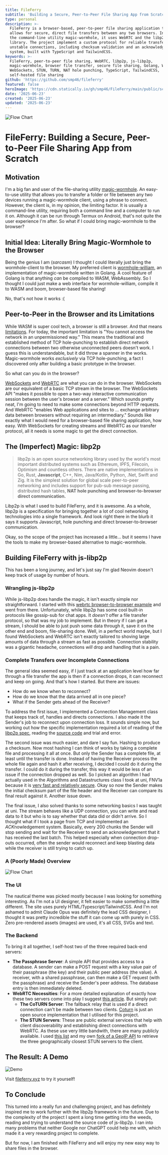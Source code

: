 ```yaml
---
title: FileFerry
subtitle: 'Building a Secure, Peer-to-Peer File Sharing App from Scratch'
type: personal
description: >-
  FileFerry is a browser-based, peer-to-peer file sharing application that
  allows for secure, direct file transfers between any two browsers. Inspired by
  the command-line utility magic-wormhole, it uses WebRTC and the libp2p
  library. The project implement a custom protocol for reliable transfers over
  unstable connections, including checksum validation and an acknowledgement
  system, built with TypeScript and TailwindCSS.
keywords: >-
  FileFerry, peer-to-peer file sharing, WebRTC, libp2p, js-libp2p,
  magic-wormhole, browser file transfer, secure file sharing, Golang, WASM,
  WebSockets, STUN, TURN, NAT hole punching, TypeScript, TailwindCSS,
  self-hosted file sharing
github: 'https://github.com/smp46/fileferry'
featured: false
heroImage: 'https://cdn.statically.io/gh/smp46/FileFerry/main/public/screenshot.png'
date: '2025-06-23'
created: '2025-06-23'
updated: '2025-06-23'
---
```


![Flow Chart](https://cdn.statically.io/gh/smp46/FileFerry/main/public/favicon/web-app-manifest-192x192.png)
# FileFerry: Building a Secure, Peer-to-Peer File Sharing App from Scratch

## Motivation

I'm a big fan and user of the file-sharing utility
[magic-wormhole](https://github.com/magic-wormhole/magic-wormhole). An
easy-to-use utility that allows you to transfer a folder or file between any two
devices running a magic-wormhole client, using a phrase to connect. However, the
client is, in my opinion, the limiting factor. It is usually a command-line
utility, requiring both a command line and a computer to run it on. Although it
can be run through Termux on Android, that's not quite the user experience I'm
after. So what if I could bring magic-wormhole to the browser?

## Initial Idea: Literally Bring Magic-Wormhole to the Browser

Being the genius I am (_sarcasm_) I thought I could literally just bring the
wormhole-client to the browser. My preferred client is
[wormhole-william](https://github.com/psanford/wormhole-william), an
implementation of magic-wormhole written in Golang. A cool feature of Golang is
that anything _can_ be compiled to WASM, WebAssembly. So I thought I could just
make a web interface for wormhole-william, compile it to WASM and boom,
browser-based file sharing!

No, that's not how it works :(

## Peer-to-Peer in the Browser and its Limitations

While WASM is super cool tech, a browser is still a browser. And that means
[limitations](https://thenewstack.io/webassembly/case-study-a-webassembly-failure-and-lessons-learned/).
For today, the important limitation is "You cannot access the network in an
unpermissioned way." This means the traditional and established method of TCP
hole-punching to establish direct network connections between two otherwise
unconnected peers doesn't work. I guess this is understandable, but it did throw
a spanner in the works. Magic-wormhole works _exclusively_ via TCP
hole-punching, a fact I discovered only after building a basic prototype in the
browser.

So what can you do in the browser?

[WebSockets](https://developer.mozilla.org/en-US/docs/Web/API/WebSockets_API)
and [WebRTC](https://developer.mozilla.org/en-US/docs/Web/API/WebRTC_API) are
what you can do in the browser. WebSockets are our equivalent of a basic TCP
stream in the browser. The WebSockets API "makes it possible to open a two-way
interactive communication session between the user's browser and a server."
Which sounds pretty neat, I'm going to need to make some connections beyond HTTP
requests. And WebRTC "enables Web applications and sites to ... exchange
arbitrary data between browsers without requiring an intermediary." Sounds like
exactly what I would need for a browser-based file sharing application, how
easy. With WebSockets for creating streams and WebRTC as our transfer protocol,
all it needs is some magic to get the direct connection.

## The (Imperfect) Magic: libp2p

> libp2p is an open source networking library used by the world's most important
> distributed systems such as Ethereum, IPFS, Filecoin, Optimism and countless
> others. There are native implementations in Go, Rust, **Javascript**, C++,
> Nim, Java/Kotlin, Python, .Net, Swift and Zig. It is the simplest solution for
> global scale peer-to-peer networking and includes support for pub-sub message
> passing, distributed hash tables, **NAT hole punching and browser-to-browser
> direct communication.**

Libp2p is what I used to build FileFerry, and it is awesome. As a whole, libp2p
is a specification for bringing together a lot of cool networking technologies
into a single framework. And look right there in the blurb it says it supports
Javascript, hole punching and direct browser-to-browser communication.

Okay, so the scope of the project has increased a little... but it seems I have
the tools to make my browser-based alternative to magic-wormhole.

## Building FileFerry with js-libp2p

This has been a long journey, and let's just say I'm glad Neovim doesn't keep
track of usage by number of hours.

### Wrangling js-libp2p

While js-libp2p does handle the magic, it isn't exactly simple nor
straightforward. I started with this
[webrtc browser-to-browser example](https://github.com/libp2p/js-libp2p-example-webrtc-private-to-private/)
and went from there. Unfortunately, while libp2p has some cool built-in
protocols like gossip-sub for chat apps. It _doesn't_ offer a file transfer protocol, so that was my job to
implement. But in theory if I can get a stream, I should be able to just push
some data through it, save it on the other end and boom, file-sharing done.
Well, in a perfect world maybe, but I found WebSockets and WebRTC isn't exactly
tailored to shoving large amounts of data through a stream as fast as possible.
Connection stability was a gigantic headache, connections _will_ drop and
handling that is a pain.

### Complete Transfers over Incomplete Connections

The general idea seemed easy, if I just track at an application level how far
through a file transfer the app is then if a connection drops, it can reconnect
and keep on going. And that's how I started. But there are issues:

- How do we know when to reconnect?
- How do we know that the data arrived all in one piece?
- What if the Sender gets ahead of the Receiver?

To address the first issue, I implemented a Connection Management class that
keeps track of, handles and directs connections. I also made it the Sender's job
to reconnect upon connection loss. It sounds simple now, but working out how the
specific implementation required a lot of reading of the
[libp2p spec](https://github.com/libp2p/specs), reading the
[source code](https://github.com/libp2p/js-libp2p) and trial and error.

The second issue was much easier, and dare I say fun. Hashing to produce a
checksum. Now most hashing I can think of works by taking a complete file and
processing it all at once. But only the Sender has a complete file, at least
until the transfer is done. Instead of having the Receiver process the whole
file again and hash it after receiving, I decided I could do it during the
transfer. I could do it during the transfer, this way it would be less of an
issue if the connection dropped as well. So I picked an algorithm I had actually
used in the Algorithms and Datastructures class I took at uni, FNV1a because it
is
[very fast and relatively secure](https://softwareengineering.stackexchange.com/questions/49550/which-hashing-algorithm-is-best-for-uniqueness-and-speed/145633#145633).
Okay so now the Sender makes the initial checksum part of the file header and
the Receiver can compare its final result against it. Another issue down.

The final issue, I also solved thanks to some networking basics I was taught at
uni. The stream behaves like a UDP connection, you can write and read data to it
but who is to say whether that data did or didn't arrive. So I thought what if I
took a page from TCP and implemented an *ACK*nowledgement system. Basically,
every 200 chunks the Sender will stop sending and wait for the Receiver to send
an acknowledgement that it has received the last batch. This helped especially
when connection drop-outs occurred, often the sender would reconnect and keep
blasting data while the receiver is still trying to catch up.

### A (Poorly Made) Overview

![Flow Chart](https://cdn.statically.io/gh/smp46/smp46.me/nextjs/public/assets/fileferry/flowchart.webp)

### The UI

The nautical theme was picked mostly because I was looking for something
interesting. As I'm not a UI designer, it felt easier to make something a little
different. The site uses purely HTML/Typescript/TailwindCSS. And I'm not ashamed
to admit Claude Opus was definitely the lead CSS designer, I thought it was
pretty incredible the stuff it can come up with purely in CSS. Zero pre-rendered
assets (images) are used, it's all CSS, SVGs and text.

### The Backend

To bring it all together, I self-host two of the three required back-end
servers:

- **The Passphrase Server**: A simple API that provides access to a database. A
  sender can make a POST request with a key value pair of their passphrase (the
  key) and their public peer address (the value). A receiver, with a shared
  passphrase, can then make a GET request (with the passphrase) and receive the
  Sender's peer address. The database entry is then immediately deleted.
- **WebRTC Necessities**: For a more detailed explanation of exactly how these
  two servers come into play I suggest
  [this article](https://www.cloudflare.com/learning/video/turn-server/). But
  simply put:
  - **The CoTURN Server**: The fallback relay that is used if a direct
    connection can't be made between two clients.
    [Coturn](https://github.com/coturn/coturn) is just an open source
    implementation that I utilised for this project.
  - **The STUN Servers**: These are public external services that help with
    client discoverability and establishing direct connections with WebRTC. As
    these use very little bandwith, there are many publicly available. I used
    [this list](https://github.com/pradt2/always-online-stun) and my own
    [fork of a GeoIP API](https://github.com/smp46/geoip-api) to retrieve the
    three geographically closest STUN servers to the client.

## The Result: A Demo

![Demo](https://cdn.statically.io/gh/smp46/smp46.me/nextjs/public/assets/fileferry/output.gif)

Visit [fileferry.xyz](https://fileferry.xyz) to try it yourself!

## To Conclude

This turned into a really fun and challenging project, and has definitely
inspired me to work further with the libp2p framework in the future. Due to the
complexity of the project I spent a long time getting into the weeds, reading
and trying to understand the source code of js-libp2p. I ran into many problems
that neither Google nor ChatGPT could help me with, which made it a very
rewarding project to complete.

But for now, I am finished with FileFerry and will enjoy my new easy way to
share files in the browser.
